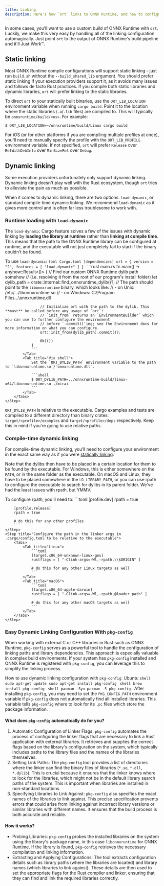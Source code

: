 ```yaml
---
title: Linking
description: Here's how `ort` links to ONNX Runtime, and how to configure its behavior.
---
```


In some cases, you'll want to use a custom build of ONNX Runtime with `ort`. Luckily, we make this very easy by handling all of the linking configuration automagically. Just point `ort` to the output of ONNX Runtime's build pipeline and it'll Just Work™.

## Static linking
Most ONNX Runtime compile configurations will support static linking - just run `build.sh` without the `--build_shared_lib` argument. You should prefer static linking if your execution providers support it, as it avoids many issues and follows de facto Rust practices. If you compile both static libraries and dynamic libraries, `ort` will prefer linking to the static libraries.

To direct `ort` to your statically built binaries, use the `ORT_LIB_LOCATION` environment variable when running `cargo build`. Point it to the location where the static libraries (`.a`/`.lib` files) are compiled to. This will typically be `onnxruntime/build/<os>`. For example:
```shell
$ ORT_LIB_LOCATION=~/onnxruntime/build/Linux cargo build
```

For iOS (or for other platforms if you are compiling multiple profiles at once), you'll need to manually specify the profile with the `ORT_LIB_PROFILE` environment variable. If not specified, `ort` will prefer `Release` over `RelWithDebInfo` over `MinSizeRel` over `Debug`.

## Dynamic linking
Some execution providers unfortunately only support dynamic linking. Dynamic linking doesn't play well with the Rust ecosystem, though `ort` tries to alleviate the pain as much as possible.

When it comes to dynamic linking, there are two options: `load-dynamic`, or standard compile-time dynamic linking. We recommend `load-dynamic` as it gives more control and is often far less troublesome to work with.

### Runtime loading with `load-dynamic`
The `load-dynamic` Cargo feature solves a few of the issues with dynamic linking by **loading the library at runtime** rather than **linking at compile time**. This means that the path to the ONNX Runtime library can be configured at runtime, and the executable will not just completely fail to start if the binary couldn't be found.

To use `load-dynamic`:
<Steps>
    <Step title="Enable the feature in Cargo.toml">
        ```toml Cargo.toml
        [dependencies]
        ort = { version = "2", features = [ "load-dynamic" ] }
        ```
    </Step>
    <Step title="Point ort to the dylib">
        <Tabs>
            <Tab title="Programmatically">
                ```rust main.rs
                fn main() -> anyhow::Result<()> {
                    // Find our custom ONNX Runtime dylib path somehow
                    // (i.e. resolving it from the root of our program's install folder)
                    let dylib_path = crate::internal::find_onnxruntime_dylib()?;
                    // The path should point to the `libonnxruntime` binary, which looks like:
                    // - on Unix: /etc/.../libonnxruntime.so
                    // - on Windows: C:\Program Files\...\onnxruntime.dll

                    // Initialize ort with the path to the dylib. This **must** be called before any usage of `ort`!
                    // `init_from` returns an `EnvironmentBuilder` which you can use to further configure the environment
                    // before `.commit()`ing; see the Environment docs for more information on what you can configure.
                    ort::init_from(dylib_path).commit()?;

                    Ok(())
                }
                ```
            </Tab>
            <Tab title="Via shell">
                Set the `ORT_DYLIB_PATH` environment variable to the path to `libonnxruntime.so`/`onnxruntime.dll`.

                ```shell
                $ ORT_DYLIB_PATH=../onnxruntime-build/linux-x64/libonnxruntime.so ./mirai
                ```
            </Tab>
        </Tabs>
    </Step>
</Steps>

<Note>`ORT_DYLIB_PATH` is relative to the executable. Cargo examples and tests are compiled to a different directory than binary crates: `target/<profile>/examples` and `target/<profile>/deps` respectively. Keep this in mind if you're going to use relative paths.</Note>

### Compile-time dynamic linking
For compile-time dynamic linking, you'll need to configure your environment in the exact same way as if you were [statically linking](#static-linking).

Note that the dylibs then have to be placed in a certain location for them to be found by the executable. For Windows, this is either somewhere on the `PATH`, or in the same folder as the executable. On macOS and Linux, they have to be placed somewhere in the `LD_LIBRARY_PATH`, or you can use rpath to configure the executable to search for dylibs in its parent folder. We've had the least issues with rpath, but YMMV.

To configure rpath, you'll need to:
<Steps>
    <Step title="Enable rpath in Cargo.toml">
        ```toml
        [profile.dev]
        rpath = true

        [profile.release]
        rpath = true

        # do this for any other profiles
        ```
    </Step>
    <Step title="Configure the path in the linker args in .cargo/config.toml to be relative to the executable">
        <Tabs>
            <Tab title="Linux">
                ```toml
                [target.x86_64-unknown-linux-gnu]
                rustflags = [ "-Clink-args=-Wl,-rpath,\\$ORIGIN" ]

                # do this for any other Linux targets as well
                ```
            </Tab>
            <Tab title="macOS">
                ```toml
                [target.x86_64-apple-darwin]
                rustflags = [ "-Clink-args=-Wl,-rpath,@loader_path" ]

                # do this for any other macOS targets as well
                ```
            </Tab>
        </Tabs>
    </Step>
</Steps>

### Easy Dynamic Linking Configuration With `pkg-config`
When working with external C or C++ libraries in Rust such as ONNX Runtime, `pkg-config` serves as a powerful tool to handle the configuration of linking paths and library dependencies. This approach is especially valuable in complex build environments. If your system has `pkg-config` installed and ONNX Runtime is registered with `pkg-config`, you can leverage this to simplify the linking process.

How to use dynamic linking configuration with `pkg-config`:
<Steps>
    <Step title="Ensure `pkg-config` is installed on your system.">
        <Tabs>
            <Tab title="Linux">
                Ubuntu
                ```shell
                sudo apt-get update
                sudo apt-get install pkg-config
                ```
            </Tab>
            <Tab title="macOS">
                ```shell
                brew install pkg-config
                ```
            </Tab>
            <Tab title="Windows">
                ```shell
                pacman -Syu
                pacman -S pkg-config
                ```
            </Tab>
        </Tabs>
    </Step>
    </Step>
        After installing `pkg-config`, you may need to set the `PKG_CONFIG_PATH` environment variable if `pkg-config` does not automatically find all installed libraries. This variable tells `pkg-config` where to look for its `.pc` files which store the package information.
    </Step>
</Steps>

#### What does `pkg-config` automatically do for you?
1. Automatic Configuration of Linker Flags: `pkg-config` automates the process of configuring the linker flags that are necessary to link a Rust application with external libraries. It retrieves and supplies the correct flags based on the library's configuration on the system, which typically includes paths to the library files and the names of the libraries themselves.
2. Setting Link Paths: The `pkg-config` tool provides a list of directories where the linker can find the binary files of libraries (`*.so`, `*.dll`, `*.dylib`). This is crucial because it ensures that the linker knows where to look for the libraries, which might not be in the default library search paths of the system. This is important when libraries are installed in non-standard locations.
3. Specifying Libraries to Link Against: `pkg-config` also specifies the exact names of the libraries to link against. This precise specification prevents errors that could arise from linking against incorrect library versions or similar libraries with different names. It ensures that the build process is both accurate and reliable.

#### How it works?
- Probing Libraries: `pkg-config` probes the installed libraries on the system using the library's package name, in this case `libonnxruntime` for ONNX Runtime. If the library is found, `pkg-config` retrieves the necessary compilation and linking information.
- Extracting and Applying Configurations: The tool extracts configuration details such as library paths (where the libraries are located) and library names (which libraries to link against). These details are then used to set the appropriate flags for the Rust compiler and linker, ensuring that they can find and link the required libraries correctly.
